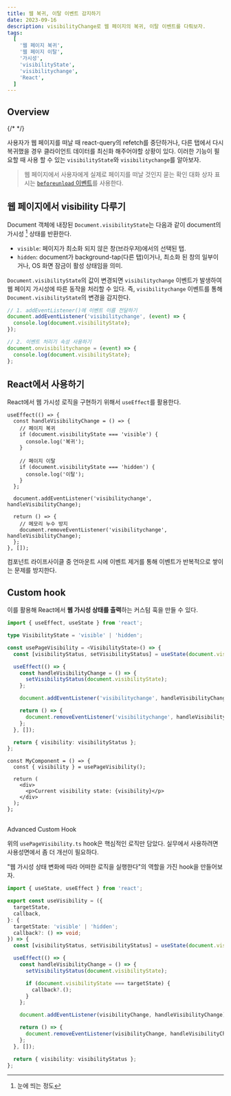 ```yaml
---
title: 웹 복귀, 이탈 이벤트 감지하기
date: 2023-09-16
description: visibilityChange로 웹 페이지의 복귀, 이탈 이벤트를 다뤄보자.
tags:
  [
    '웹 페이지 복귀',
    '웹 페이지 이탈',
    '가시성',
    'visibilityState',
    'visibilitychange',
    'React',
  ]
---
```


## Overview

{/* <TOCInline toc={props.toc} exclude='Overview' toHeading={2} /> */}

사용자가 웹 페이지를 떠날 때 react-query의 refetch를 중단하거나, 다른 탭에서 다시 복귀했을 경우 클라이언트 데이터를 최신화 해주어야할 상황이 있다.
이러한 기능이 필요할 때 사용 할 수 있는 `visibilityState`와 `visibilitychange`를 알아보자.

> 웹 페이지에서 사용자에게 실제로 페이지를 떠날 것인지 묻는 확인 대화 상자 표시는 [`beforeunload` 이벤트](https://developer.mozilla.org/ko/docs/Web/API/Window/beforeunload_event)를 사용한다.

## 웹 페이지에서 visibility 다루기

Document 객체에 내장된 `Document.visibilityState`는 다음과 같이 document의 가시성 [^1] 상태를 반환한다.

[^1]: 눈에 띄는 정도

- `visible`: 페이지가 최소화 되지 않은 창(브라우저)에서의 선택된 탭.
- `hidden`: document가 background-tap(다른 탭)이거나, 최소화 된 창의 일부이거나, OS 화면 잠금이 활성 상태임을 의미.

`Document.visibilityState`의 값이 변경되면 `visibilitychange` 이벤트가 발생하여 웹 페이지 가시성에 따른 동작을 처리할 수 있다.
즉, `visibilitychange` 이벤트를 통해 `Document.visibilityState`의 변경을 감지한다.

```js title="Usages"
// 1. addEventListener()에 이벤트 이름 전달하기
document.addEventListener('visibilitychange', (event) => {
  console.log(document.visibilityState);
});

// 2. 이벤트 처리기 속성 사용하기
document.onvisibilitychange = (event) => {
  console.log(document.visibilityState);
};
```

## React에서 사용하기

React에서 웹 가시성 로직을 구현하기 위해서 `useEffect`를 활용한다.

```tsx
useEffect(() => {
  const handleVisibilityChange = () => {
    // 페이지 복귀
    if (document.visibilityState === 'visible') {
      console.log('복귀');
    }

    // 페이지 이탈
    if (document.visibilityState === 'hidden') {
      console.log('이탈');
    }
  };

  document.addEventListener('visibilitychange', handleVisibilityChange);

  return () => {
    // 메모리 누수 방지
    document.removeEventListener('visibilitychange', handleVisibilityChange);
  };
}, []);
```

컴포넌트 라이프사이클 중 언마운트 시에 이벤트 제거를 통해 이벤트가 반복적으로 쌓이는 문제를 방지한다.

## Custom hook

이를 활용해 React에서 **웹 가시성 상태를 출력**하는 커스텀 훅을 만들 수 있다.

```ts title="usePageVisibility.ts"
import { useEffect, useState } from 'react';

type VisibilityState = 'visible' | 'hidden';

const usePageVisibility = <VisibilityState>() => {
  const [visibilityStatus, setVisibilityStatus] = useState(document.visibilityState);

  useEffect(() => {
    const handleVisibilityChange = () => {
      setVisibilityStatus(document.visibilityState);
    };

    document.addEventListener('visibilitychange', handleVisibilityChange);

    return () => {
      document.removeEventListener('visibilitychange', handleVisibilityChange);
    };
  }, []);

  return { visibility: visibilityStatus };
};
```

```tsx title="Usage of usePageVisibility.ts"
const MyComponent = () => {
  const { visibility } = usePageVisibility();

  return (
    <div>
      <p>Current visibility state: {visibility}</p>
    </div>
  );
};
```

<br />

<Accordion type="multiple">

<AccordionItem value="advanced">
	<AccordionTrigger>
		Advanced Custom Hook
	</AccordionTrigger>
	<AccordionContent>

위의 `usePageVisibility.ts` hook은 핵심적인 로직만 담았다.
실무에서 사용하려면 사용성면에서 좀 더 개선이 필요하다.

"웹 가시성 상태 변화에 따라 어떠한 로직을 실행한다"의 역할을 가진 hook을 만들어보자.

```ts title="useVisibility.ts"
import { useState, useEffect } from 'react';

export const useVisibility = ({
  targetState,
  callback,
}: {
  targetState: 'visible' | 'hidden';
  callback?: () => void;
}) => {
  const [visibilityStatus, setVisibilityStatus] = useState(document.visibilityState);

  useEffect(() => {
    const handleVisibilityChange = () => {
      setVisibilityStatus(document.visibilityState);

      if (document.visibilityState === targetState) {
        callback?.();
      }
    };

    document.addEventListener(visibilityChange, handleVisibilityChange);

    return () => {
      document.removeEventListener(visibilityChange, handleVisibilityChange);
    };
  }, []);

  return { visibility: visibilityStatus };
};
```

</AccordionContent>
</AccordionItem>

</Accordion>
